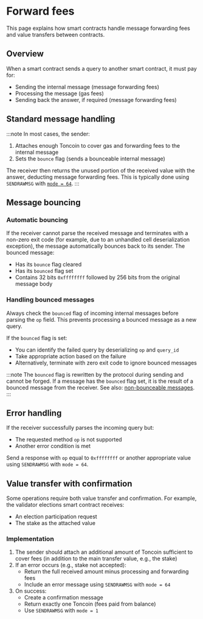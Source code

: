 
# Forward fees

This page explains how smart contracts handle message forwarding fees and value transfers between contracts.

## Overview

When a smart contract sends a query to another smart contract, it must pay for:
- Sending the internal message (message forwarding fees)
- Processing the message (gas fees)
- Sending back the answer, if required (message forwarding fees)

## Standard message handling

:::note
In most cases, the sender:
1. Attaches enough Toncoin to cover gas and forwarding fees to the internal message
2. Sets the `bounce` flag (sends a bounceable internal message)

The receiver then returns the unused portion of the received value with the answer, deducting message forwarding fees. This is typically done using `SENDRAWMSG` with [`mode = 64`](/v3/documentation/smart-contracts/message-management/message-modes-cookbook#mode64).
:::

## Message bouncing

### Automatic bouncing

If the receiver cannot parse the received message and terminates with a non-zero exit code (for example, due to an unhandled cell deserialization exception), the message automatically bounces back to its sender. The bounced message:
- Has its `bounce` flag cleared
- Has its `bounced` flag set
- Contains 32 bits `0xffffffff` followed by 256 bits from the original message body

### Handling bounced messages

Always check the `bounced` flag of incoming internal messages before parsing the `op` field. This prevents processing a bounced message as a new query.

If the `bounced` flag is set:
- You can identify the failed query by deserializing `op` and `query_id`
- Take appropriate action based on the failure
- Alternatively, terminate with zero exit code to ignore bounced messages

:::note
The `bounced` flag is rewritten by the protocol during sending and cannot be forged. If a message has the `bounced` flag set, it is the result of a bounced message from the receiver. See also: [non-bounceable messages](/v3/documentation/smart-contracts/message-management/non-bounceable-messages).
:::

## Error handling

If the receiver successfully parses the incoming query but:
- The requested method `op` is not supported
- Another error condition is met

Send a response with `op` equal to `0xffffffff` or another appropriate value using `SENDRAWMSG` with `mode = 64`.

## Value transfer with confirmation

Some operations require both value transfer and confirmation. For example, the validator elections smart contract receives:
- An election participation request
- The stake as the attached value

### Implementation

1. The sender should attach an additional amount of Toncoin sufficient to cover fees (in addition to the main transfer value, e.g., the stake)
2. If an error occurs (e.g., stake not accepted):
   - Return the full received amount minus processing and forwarding fees
   - Include an error message using `SENDRAWMSG` with `mode = 64`
3. On success:
   - Create a confirmation message
   - Return exactly one Toncoin (fees paid from balance)
   - Use `SENDRAWMSG` with `mode = 1`

<Feedback />

